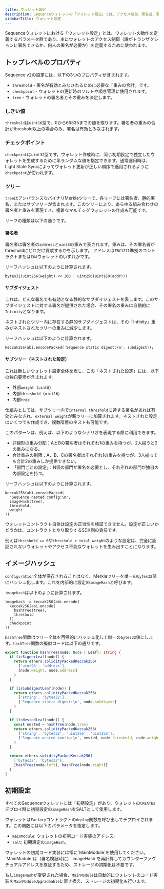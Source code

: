 ```yaml
---
title: ウォレット設定
description: Sequenceウォレットの「ウォレット設定」では、アクセス制御、署名者、署名の重みを定義します。
sidebarTitle: ウォレット設定
---
```


Sequenceウォレットにおける「ウォレット設定」とは、ウォレットの動作を定義するパラメータ群であり、主にウォレットのアクセス制御（誰がトランザクションに署名できるか、何人の署名が必要か）を定義するために使われます。

## トップレベルのプロパティ
Sequence v2の設定には、以下の3つのプロパティが含まれます。
- `threshold` - 署名が有効とみなされるために必要な「重みの合計」です。
- `checkpoint` - ウォレットの更新時のソルトや順序管理に使用されます。
- `tree` - ウォレットの署名者とその重みを決定します。

### しきい値
`threshold`は`uint16`型で、0から65535までの値を取ります。署名者の重みの合計がthreshold以上の場合のみ、署名は有効とみなされます。

### チェックポイント
`checkpoint`は`uint32`型です。ウォレット作成時に、同じ初期設定で独立したウォレットを生成するために半ランダムな値を指定できます。通常運用時は、Light State Syncによってウォレット更新が正しい順序で適用されるように`checkpoint`が使われます。

### ツリー
`tree`はアンバランスなバイナリMerkleツリーで、各リーフには署名者、静的署名、またはサブツリーが含まれます。このツリーにより、あらゆる組み合わせの署名者と重みを表現でき、複雑なマルチシグウォレットの作成も可能です。

リーフの種類は以下の通りです。

#### 署名者
署名者は署名者の`address`と`uint8`の重みで表されます。重みは、その署名者がthresholdにどれだけ貢献するかを示します。
アドレスは`ERC1271`準拠のコントラクトまたは`EOA`ウォレットのいずれかです。

リーフハッシュは以下のように計算されます。

```solidity
bytes32(uint256(weight) << 160 | uint256(uint160(addr)))
```

#### サブダイジェスト
これは、どんな署名でも有効となる静的なサブダイジェストを表します。このサブダイジェストに対する署名が提供された場合、その署名の重みは自動的に`Infinity`となります。

ネストされたツリー内に存在する静的サブダイジェストは、その「Infinity」重みがネストされたツリーの重みに減少します。

リーフハッシュは以下のように計算されます。

```solidity
keccak256(abi.encodePacked('Sequence static digest:\n', subdigest));
```

#### サブツリー（ネストされた設定）
これは新しいウォレット設定全体を表し、この「ネストされた設定」には、以下の独自要素が含まれます。
- 外部`weight`（`uint8`）
- 内部`threshold`（`uint16`）
- 内部`tree`

仕組みとしては、サブツリー内で`internal threshold`に達する署名があれば有効とみなされ、`external weight`が親ツリーに加算されます。ネストされた設定はいくつでも作成でき、複数階層のネストも可能です。

このパターンは、例えば、以下のようなシナリオを表現する際に利用できます。
- 非線形の重み分配：AとBの署名者はそれぞれ1の重みを持つが、2人揃うと3の重みになる。
- 合計重みの制限：A、B、Cの署名者はそれぞれ1の重みを持つが、3人揃っても合計2の重みしか提供できない。
- 「部門ごとの設定」：N個の部門が署名を必要とし、それぞれの部門が独自の内部設定を持つ。

リーフハッシュは以下のように計算されます。

```solidity
keccak256(abi.encodePacked(
  'Sequence nested config:\n',
  imageHash(tree),
  threshold,
  weight
))
```

<Warning>
  ウォレットコントラクト自体は設定の正当性を検証できません。設定が正しいかどうかは、コントラクトとやり取りするSDK側の責任です。

  例えば`threshold == 0`や`threshold > total weight`のような設定は、完全に認証されないウォレットやアクセス不能なウォレットを生み出すことになります。
</Warning>

## イメージハッシュ
`configuration`全体が保存されることはなく、Merkleツリーを単一の`bytes32`値にハッシュ化します。これを内部的に設定の`imageHash`と呼びます。

`imageHash`は以下のように計算されます。

```solidity
imageHash := keccak256(abi.encode(
  keccak256(abi.encode(
    hashTree(tree),
    threshold
  )),
  checkpoint
))
```

`hashTree`関数はツリー全体を再帰的にハッシュ化して単一の`bytes32`値にします。`hashTree`関数の擬似コードは以下の通りです。

```typescript
export function hashTree(node: Node | Leaf): string {
  if (isSignerLeaf(node)) {
    return ethers.solidityPackedKeccak256(
      ['uint96', 'address'],
      [node.weight, node.address]
    )
  }

  if (isSubdigestLeaf(node)) {
    return ethers.solidityPackedKeccak256(
      ['string', 'bytes32'],
      ['Sequence static digest:\n', node.subdigest]
    )
  }

  if (isNestedLeaf(node)) {
    const nested = hashTree(node.tree)
    return ethers.solidityPackedKeccak256(
      ['string', 'bytes32', 'uint256', 'uint256'],
      ['Sequence nested config:\n', nested, node.threshold, node.weight]
    )
  }

  return ethers.solidityPackedKeccak256(
    ['bytes32', 'bytes32'],
    [hashTree(node.left), hashTree(node.right)]
  )
}
```

## 初期設定
すべてのSequenceウォレットには「初期設定」があり、ウォレットの`CREATE2`デプロイ時に初期設定の`imageHash`をSALTとして使用します。

ウォレットは`Factory`コントラクトの`deploy`関数を呼び出してデプロイされます。この関数には以下のパラメータを指定します。
- `mainModule`: ウォレットの初期コード実装のアドレス。
- `salt`: 初期設定の`imageHash`。

<Note>
  ウォレットの初期コード実装には常に`MainModule`を使用してください。`MainModule`は（署名検証時に）`imageHash`を再計算してカウンターファクチュアルアドレスを検証するため、ストレージの初期化は不要です。

  もし`imageHash`が変更された場合、`MainModule`は自動的にウォレットのコード実装を`MainModuleUpgradeable`に置き換え、ストレージの初期化も行います。
</Note>